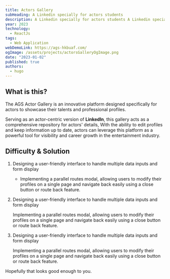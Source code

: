 ```yaml
---
title: Actors Gallery
subHeading: A Linkedin specially for actors students
description: A Linkedin specially for actors students A Linkedin specially for actors students A Linkedin specially for actors students
year: 2023
technology:
  - ReactJs
tags:
  - Web Application
webDemoLink: https://ags-hkbuaf.com/
ogImage: /assets/projects/actorsGalleryOgImage.png
date: "2023-01-02"
published: true
authors:
  - hugo
---
```


## What is this?

The AGS Actor Gallery is an innovative platform designed specifically for actors to showcase their talents and professional profiles.

Serving as an actor-centric version of **LinkedIn**, this gallery acts as a comprehensive repository for actors' details,
With the ability to edit profiles and keep information up to date, actors can leverage this platform as a powerful tool for visibility
and career growth in the entertainment industry.

## Difficulty & Solution

1.  Designing a user-friendly interface to handle multiple data inputs and form display

    - Implementing a parallel routes modal, allowing users to modify their profiles on a single page and navigate back easily using a close button or route back feature.

2.  Designing a user-friendly interface to handle multiple data inputs and form display

    Implementing a parallel routes modal, allowing users to modify their profiles on a single page and navigate back easily using a close button or route back feature.

3.  Designing a user-friendly interface to handle multiple data inputs and form display

    Implementing a parallel routes modal, allowing users to modify their profiles on a single page and navigate back easily using a close button or route back feature.

Hopefully that looks good enough to you.
